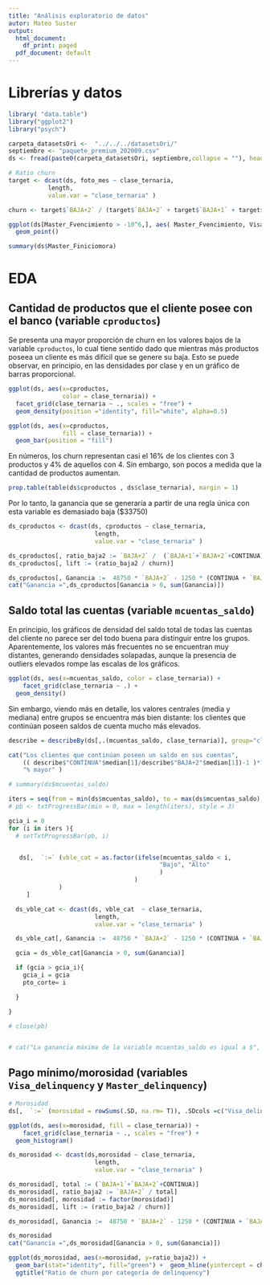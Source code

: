```yaml
---
title: "Análisis exploratorio de datos"
autor: Mateo Suster
output:
  html_document:
    df_print: paged
  pdf_document: default
---
```


# Librerías y datos
```r
library( "data.table")
library("ggplot2")
library("psych")

carpeta_datasetsOri <-  "../../../datasetsOri/"
septiembre <- "paquete_premium_202009.csv"
ds <- fread(paste0(carpeta_datasetsOri, septiembre,collapse = ""), header=TRUE, showProgress = FALSE)

# Ratio churn
target <- dcast(ds, foto_mes ~ clase_ternaria,
           length, 
           value.var = "clase_ternaria" )

churn <- target$`BAJA+2` / (target$`BAJA+2` + target$`BAJA+1` + target$CONTINUA)  

```

```r
ggplot(ds[Master_Fvencimiento > -10^6,], aes( Master_Fvencimiento, Visa_Fvencimiento )) +
  geom_point()

summary(ds$Master_Finiciomora)
```


# EDA

## Cantidad de productos que el cliente posee con el banco (variable `cproductos`)
Se presenta una mayor proporción de churn en los valores bajos de la variable `cproductos`, lo cual tiene sentido dado que mientras más productos poseea un cliente es más difícil que se genere su baja. Esto se puede observar, en principio, en las densidades por clase y en un gráfico de barras proporcional. 
```r
ggplot(ds, aes(x=cproductos,
               color = clase_ternaria)) +
  facet_grid(clase_ternaria ~ ., scales = "free") +
  geom_density(position ="identity", fill="white", alpha=0.5)

ggplot(ds, aes(x=cproductos,
               fill = clase_ternaria)) +
  geom_bar(position = "fill")

```
En números, los churn representan casi el 16% de los clientes con 3 productos y 4% de aquellos con 4. Sin embargo, son pocos a medida que la cantidad de productos aumentan.
```r
prop.table(table(ds$cproductos , ds$clase_ternaria), margin = 1)
```

Por lo tanto, la ganancia que se generaría a partir de una regla única con esta variable es demasiado baja ($33750)

```r
ds_cproductos <- dcast(ds, cproductos ~ clase_ternaria, 
                        length, 
                        value.var = "clase_ternaria" )

ds_cproductos[, ratio_baja2 := `BAJA+2` /  (`BAJA+1`+`BAJA+2`+CONTINUA)]
ds_cproductos[, lift := (ratio_baja2 / churn)]

ds_cproductos[, Ganancia :=  48750 * `BAJA+2` - 1250 * (CONTINUA + `BAJA+1`) ]
cat("Ganancia =",ds_cproductos[Ganancia > 0, sum(Ganancia)])

```

## Saldo total las cuentas (variable `mcuentas_saldo`)
En principio, los gráficos de densidad del saldo total de todas las cuentas del cliente no parece ser del todo buena para distinguir entre los grupos. Aparentemente, los valores más frecuentes no se encuentran muy distantes, generando densidades solapadas, aunque la presencia de outliers elevados rompe las escalas de los gráficos.

```r
ggplot(ds, aes(x=mcuentas_saldo, color = clase_ternaria)) +
    facet_grid(clase_ternaria ~ .) +
  geom_density()

```

Sin embargo, viendo más en detalle, los valores centrales (media y mediana) entre grupos se encuentra más bien distante: los clientes que continúan poseen saldos de cuenta mucho más elevados. 
```r
describe = describeBy(ds[,.(mcuentas_saldo, clase_ternaria)], group="clase_ternaria")

cat("Los clientes que continúan poseen un saldo en sus cuentas", 
    (( describe$"CONTINUA"$median[1]/describe$"BAJA+2"$median[1])-1 )*100, 
    "% mayor" )


```

```r

# summary(ds$mcuentas_saldo)

iters = seq(from = min(ds$mcuentas_saldo), to = max(ds$mcuentas_saldo), by = 40000)
# pb <- txtProgressBar(min = 0, max = length(iters), style = 3)

gcia_i = 0
for (i in iters ){
  # setTxtProgressBar(pb, i)


   ds[,  `:=` (vble_cat = as.factor(ifelse(mcuentas_saldo < i,
                                          "Bajo", "Alto"
                                          )
                                   )
              )
     ]

  ds_vble_cat <- dcast(ds, vble_cat  ~ clase_ternaria,
                        length,
                        value.var = "clase_ternaria" )

  ds_vble_cat[, Ganancia :=  48750 * `BAJA+2` - 1250 * (CONTINUA + `BAJA+1`) ]

  gcia = ds_vble_cat[Ganancia > 0, sum(Ganancia)]

  if (gcia > gcia_i){
    gcia_i = gcia
    pto_corte= i

  }

}

# close(pb)


# cat("La ganancia máxima de la variable mcuentas_saldo es igual a $", gcia_i, "y su punto de corte es", pto_corte)
```

## Pago mínimo/morosidad (variables `Visa_delinquency` y `Master_delinquency`)


```r

# Morosidad
ds[,  `:=` (morosidad = rowSums(.SD, na.rm= T)), .SDcols =c("Visa_delinquency", "Master_delinquency")   ]

ggplot(ds, aes(x=morosidad, fill = clase_ternaria)) +
    facet_grid(clase_ternaria ~ ., scales = "free") +
  geom_histogram()
```


```r
ds_morosidad <- dcast(ds,morosidad ~ clase_ternaria, 
                        length, 
                        value.var = "clase_ternaria" )

ds_morosidad[, total := (`BAJA+1`+`BAJA+2`+CONTINUA)]
ds_morosidad[, ratio_baja2 := `BAJA+2` / total]
ds_morosidad[, morosidad := factor(morosidad)]
ds_morosidad[, lift := (ratio_baja2 / churn)]

ds_morosidad[, Ganancia :=  48750 * `BAJA+2` - 1250 * (CONTINUA + `BAJA+1`) ]

ds_morosidad
cat("Ganancia =",ds_morosidad[Ganancia > 0, sum(Ganancia)])

```
```r
ggplot(ds_morosidad, aes(x=morosidad, y=ratio_baja2)) +
  geom_bar(stat="identity", fill="green") +  geom_hline(yintercept = churn, color="black") + 
  ggtitle("Ratio de churn por categoría de delinquency")
```
